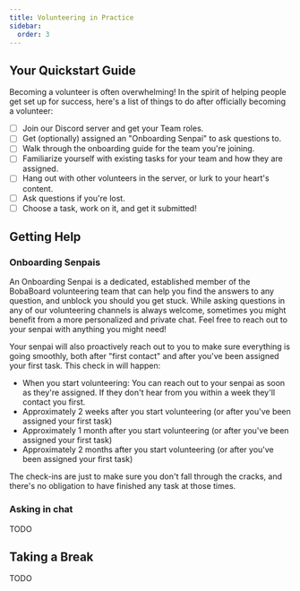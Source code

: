 ```yaml
---
title: Volunteering in Practice
sidebar:
  order: 3
---
```


## Your Quickstart Guide

Becoming a volunteer is often overwhelming! In the spirit of helping people get
set up for success, here's a list of things to do after officially becoming a
volunteer:

- [ ] Join our Discord server and get your Team roles.
- [ ] Get (optionally) assigned an "Onboarding Senpai" to ask questions to.
- [ ] Walk through the onboarding guide for the team you're joining.
- [ ] Familiarize yourself with existing tasks for your team and how they are
      assigned.
- [ ] Hang out with other volunteers in the server, or lurk to your heart's
      content.
- [ ] Ask questions if you're lost.
- [ ] Choose a task, work on it, and get it submitted!

## Getting Help

### Onboarding Senpais

An Onboarding Senpai is a dedicated, established member of the BobaBoard
volunteering team that can help you find the answers to any question, and
unblock you should you get stuck. While asking questions in any of our
volunteering channels is always welcome, sometimes you might benefit from a more
personalized and private chat. Feel free to reach out to your senpai with
anything you might need!

Your senpai will also proactively reach out to you to make sure everything is
going smoothly, both after "first contact" and after you've been assigned your
first task. This check in will happen:

- When you start volunteering: You can reach out to your senpai as soon as
  they're assigned. If they don't hear from you within a week they'll contact
  you first.
- Approximately 2 weeks after you start volunteering (or after you've been
  assigned your first task)
- Approximately 1 month after you start volunteering (or after you've been
  assigned your first task)
- Approximately 2 months after you start volunteering (or after you've been
  assigned your first task)

The check-ins are just to make sure you don't fall through the cracks, and
there's no obligation to have finished any task at those times.

### Asking in chat

TODO

## Taking a Break

TODO
